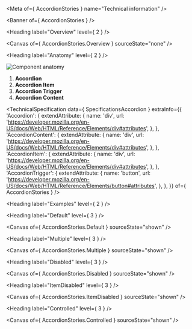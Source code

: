 
<Meta of={ AccordionStories } name="Technical information" />

<Banner of={ AccordionStories } />

<Heading label="Overview" level={ 2 } />

<Canvas of={ AccordionStories.Overview } sourceState="none" />

<Heading label="Anatomy" level={ 2 } />

![Component anatomy](components/accordion/anatomy-tech.png "Component anatomy")

1. **Accordion**
2. **Accordion Item**
3. **Accordion Trigger**
4. **Accordion Content**

<TechnicalSpecification
  data={ SpecificationsAccordion }
  extraInfo={{
    'Accordion': {
      extendAttribute: {
        name: 'div',
        url: 'https://developer.mozilla.org/en-US/docs/Web/HTML/Reference/Elements/div#attributes',
      },
    },
    'AccordionContent': {
      extendAttribute: {
        name: 'div',
        url: 'https://developer.mozilla.org/en-US/docs/Web/HTML/Reference/Elements/div#attributes',
      },
    },
    'AccordionItem': {
      extendAttribute: {
        name: 'div',
        url: 'https://developer.mozilla.org/en-US/docs/Web/HTML/Reference/Elements/div#attributes',
      },
    },
    'AccordionTrigger': {
      extendAttribute: {
        name: 'button',
        url: 'https://developer.mozilla.org/en-US/docs/Web/HTML/Reference/Elements/button#attributes',
      },
    },
  }}
  of={ AccordionStories } />

<Heading label="Examples" level={ 2 } />

<Heading label="Default" level={ 3 } />

<Canvas of={ AccordionStories.Default } sourceState="shown" />

<Heading label="Multiple" level={ 3 } />

<Canvas of={ AccordionStories.Multiple } sourceState="shown" />

<Heading label="Disabled" level={ 3 } />

<Canvas of={ AccordionStories.Disabled } sourceState="shown" />

<Heading label="ItemDisabled" level={ 3 } />

<Canvas of={ AccordionStories.ItemDisabled } sourceState="shown" />

<Heading label="Controlled" level={ 3 } />

<Canvas of={ AccordionStories.Controlled } sourceState="shown" />
